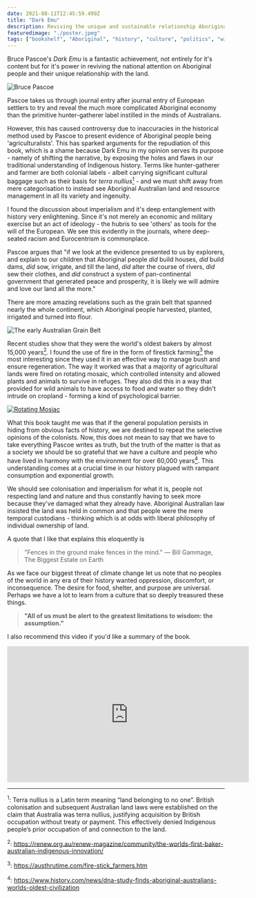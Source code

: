 ```yaml
---
date: 2021-08-11T12:45:59.499Z
title: "Dark Emu"
description: Reviving the unique and sustainable relationship Aboriginal people had with the land
featuredimage: "./poster.jpeg"
tags: ["bookshelf", "Aboriginal", "history", "culture", "politics", "wisdom"]
---
```


Bruce Pascoe's _Dark Emu_ is a fantastic achievement, not entirely for it's content but for it's power in reviving the national attention on Aboriginal people and their unique relationship with the land.

![Bruce Pascoe](./poster.jpeg 'Bruce Pascoe')

Pascoe takes us through journal entry after journal entry of European settlers to try and reveal the much more complicated Aboriginal economy than the primitive hunter-gatherer label instilled in the minds of Australians.

However, this has caused controversy due to inaccuracies in the historical method used by Pascoe to present evidence of Aboriginal people being 'agriculturalists'. This has sparked arguments for the repudiation of this book, which is a shame because Dark Emu in my opinion serves its purpose - namely of shifting the narrative, by exposing the holes and flaws in our traditional understanding of Indigenous history. Terms like hunter-gatherer and farmer are both colonial labels - albeit carrying significant cultural baggage such as their basis for _terra nullius_<a href="#f1"><sup>1</sup></a> - and we must shift away from mere categorisation to instead see Aboriginal Australian land and resource management in all its variety and ingenuity.

I found the discussion about imperialism and it's deep entanglement with history very enlightening. Since it's not merely an economic and military exercise but an act of ideology - the hubris to see 'others' as tools for the will of the European. We see this evidently in the journals, where deep-seated racism and Eurocentrism is commonplace.

Pascoe argues that "if we look at the evidence presented to us by explorers, and explain to our children that Aboriginal people _did_ build houses, _did_ build dams, _did_ sow, irrigate, and till the land, _did_ alter the course of rivers, _did_ sew their clothes, and _did_ construct a system of pan-continental government that generated peace and prosperity, it is likely we will admire and love our land all the more."

There are more amazing revelations such as the grain belt that spanned nearly the whole continent, which Aboriginal people harvested, planted, irrigated and turned into flour.

![The early Australian Grain Belt](./grain-belt.jpg 'The early Australian Grain Belt')

Recent studies show that they were the world's oldest bakers by almost 15,000 years<a href="#f2"><sup>2</sup></a>. I found the use of fire in the form of firestick farming<a href="#f3"><sup>3</sup></a> the most interesting since they used it in an effective way to manage bush and ensure regeneration. The way it worked was that a majority of agricultural lands were fired on rotating mosaic, which controlled intensity and allowed plants and animals to survive in refuges. They also did this in a way that provided for wild animals to have access to food and water so they didn't intrude on cropland - forming a kind of psychological barrier.

[![Rotating Mosiac](./mosiac.png 'Credits Cogito')](https://www.youtube.com/watch?v=Ska2fpueDLA)

What this book taught me was that if the general population persists in hiding from obvious facts of history, we are destined to repeat the selective opinions of the colonists. Now, this does not mean to say that we have to take everything Pascoe writes as truth, but the truth of the matter is that as a society we should be so grateful that we have a culture and people who have lived in harmony with the environment for over 60,000 years<a href="#f4"><sup>4</sup></a>. This understanding comes at a crucial time in our history plagued with rampant consumption and exponential growth.

We should see colonisation and imperialism for what it is, people not respecting land and nature and thus constantly having to seek more because they've damaged what they already have. Aboriginal Australian law insisted the land was held in common and that people were the mere temporal custodians - thinking which is at odds with liberal philosophy of individual ownership of land.

A quote that I like that explains this eloquently is

> "Fences in the ground make fences in the mind."
> ― Bill Gammage, The Biggest Estate on Earth

As we face our biggest threat of climate change let us note that no peoples of the world in any era of their history wanted oppression, discomfort, or inconsequence. The desire for food, shelter, and purpose are universal. Perhaps we have a lot to learn from a culture that so deeply treasured these things.

> **"All of us must be alert to the greatest limitations to wisdom: the assumption."**

I also recommend this video if you'd like a summary of the book.

<div style={{ display: 'flex', justifyContent: 'center' }}>
    <iframe
        src="https://www.youtube.com/embed/Ska2fpueDLA?ecver=1&amp;iv_load_policy=1&amp;rel=0&amp;yt:stretch=16:9&amp;autohide=1&amp;color=red&amp;width=560&amp;width=560"
        allowFullScreen="allowFullScreen"
        width="560"
        height="315"
        allowtransparency="true"
        frameBorder="0"
    >
        <div>
            <a id="xhflih37" href="https://downloadyou.tube">
                at this website
            </a>
        </div>
        <div>
            <a id="xhflih37" href="https://downloadyou.tube">
                Downloading YouTube videos
            </a>
        </div>
    </iframe>
</div>

---

<sup id="f1">1</sup>: Terra nullius is a Latin term meaning “land belonging to
no one”. British colonisation and subsequent Australian land laws were
established on the claim that Australia was terra nullius, justifying
acquisition by British occupation without treaty or payment. This effectively
denied Indigenous people’s prior occupation of and connection to the land.

<sup id="f2">2</sup>:
https://renew.org.au/renew-magazine/community/the-worlds-first-baker-australian-indigenous-innovation/

<sup id="f3">3</sup>: https://austhrutime.com/fire-stick_farmers.htm

<sup id="f4">4</sup>:
https://www.history.com/news/dna-study-finds-aboriginal-australians-worlds-oldest-civilization
